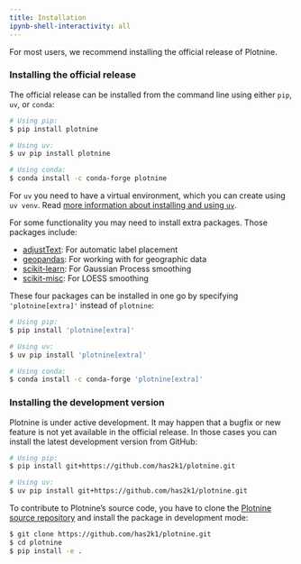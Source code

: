```yaml
---
title: Installation
ipynb-shell-interactivity: all
---
```


For most users, we recommend installing the official release of Plotnine.


### Installing the official release

The official release can be installed from the command line using either `pip`, `uv`, or `conda`:

```bash
# Using pip:
$ pip install plotnine

# Using uv:
$ uv pip install plotnine

# Using conda:
$ conda install -c conda-forge plotnine
```

::: {.callout-note}

For `uv` you need to have a virtual environment, which you can create using `uv venv`.
Read [more information about installing and using `uv`](https://docs.astral.sh/uv/).

:::

For some functionality you may need to install extra packages.
Those packages include:

- [adjustText](https://github.com/Phlya/adjustText): For automatic label placement
- [geopandas](https://geopandas.org/en/stable/): For working with for geographic data
- [scikit-learn](http://scikit-learn.com): For Gaussian Process smoothing
- [scikit-misc](https://has2k1.github.io/scikit-misc/): For LOESS smoothing

These four packages can be installed in one go by specifying `'plotnine[extra]'` instead of `plotnine`:

```bash
# Using pip:
$ pip install 'plotnine[extra]'

# Using uv:
$ uv pip install 'plotnine[extra]'

# Using conda:
$ conda install -c conda-forge 'plotnine[extra]'
```


### Installing the development version

Plotnine is under active development.
It may happen that a bugfix or new feature is not yet available in the official release. 
In those cases you can install the latest development version from GitHub:

```bash
# Using pip:
$ pip install git+https://github.com/has2k1/plotnine.git

# Using uv:
$ uv pip install git+https://github.com/has2k1/plotnine.git
```

To contribute to Plotnine's source code, you have to clone the [Plotnine source repository](https://github.com/has2k1/plotnine) and install the package in development mode:

```bash
$ git clone https://github.com/has2k1/plotnine.git
$ cd plotnine
$ pip install -e .
```
